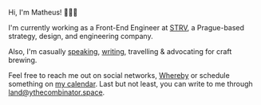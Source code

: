 
<Avatar src={avatar} />

<Text sx={styles.text}>Hi, I'm Matheus! 🙋🏻‍♂️</Text>

I'm currently working as a Front-End Engineer at [STRV](https://www.strv.com/), a Prague-based strategy, design, and engineering company.

Also, I'm casually [speaking](/talks), [writing](/posts), travelling & advocating for craft brewing.

Feel free to reach me out on social networks, [Whereby](https://whereby.com/ythecombinator) or schedule something on [my calendar](https://calendly.com/ythecombinator). Last but not least, you can write to me through [land@ythecombinator.space](mailto:land@ythecombinator.space).
